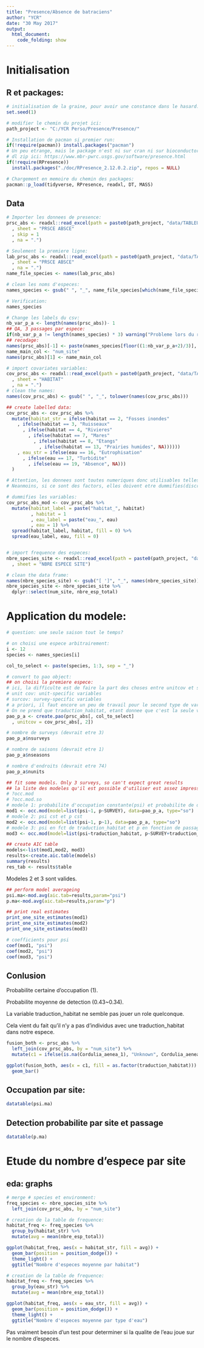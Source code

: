 ```yaml
---
title: "Presence/Absence de batraciens"
author: "YCR"
date: "30 May 2017"
output:
  html_document:
    code_folding: show
---
```


# Initialisation

## R et packages:

```r

# initialisation de la graine, pour avoir une constance dans le hasard:
set.seed(1)

# modifier le chemin du projet ici:
path_project <- "C:/YCR Perso/Presence/Presence/"

# Installation de pacman si premier run:
if(!require(pacman)) install.packages("pacman")
# Un peu etrange, mais le package n'est ni sur cran ni sur bioconductor:
# dl zip ici: https://www.mbr-pwrc.usgs.gov/software/presence.html
if(!require(RPresence))
  install.packages("./doc/RPresence_2.12.0.2.zip", repos = NULL)

# Chargement en memoire du chemin des packages:
pacman::p_load(tidyverse, RPresence, readxl, DT, MASS)

```

## Data

```r

# Importer les donnees de presence:
prsc_abs <- readxl::read_excel(path = paste0(path_project, "data/TABLEUR_MP.xlsx")
  , sheet = "PRSCE ABSCE"
  , skip = 1
  , na = ".")

# Seulement la premiere ligne:
lab_prsc_abs <- readxl::read_excel(path = paste0(path_project, "data/TABLEUR_MP.xlsx")
  , sheet = "PRSCE ABSCE"
  , na = ".")
name_file_species <- names(lab_prsc_abs)

# clean les noms d'especes:
names_species <- gsub(" ", "_", name_file_species[which(name_file_species != ".")])

# Verification:
names_species

# Change les labels du csv:
nb_var_p_a <- length(names(prsc_abs))- 1
## QA, 3 passages par espece:
if(nb_var_p_a != length(names_species) * 3) warning("Probleme lors du recodage des noms de variables")
## recodage:
names(prsc_abs)[-1] <- paste(names_species[floor((1:nb_var_p_a+2)/3)], 1:3, sep = "_")
name_main_col <- "num_site"
names(prsc_abs)[1] <- name_main_col

# import covariates variables:
cov_prsc_abs <- readxl::read_excel(path = paste0(path_project, "data/TABLEUR_MP.xlsx")
  , sheet = "HABITAT"
  , na = ".")
# clean the names:
names(cov_prsc_abs) <- gsub(" ", "_", tolower(names(cov_prsc_abs)))

## create labelled data:
cov_prsc_abs <- cov_prsc_abs %>%
  mutate(habitat_str = ifelse(habitat == 2, "Fosses inondes"
    , ifelse(habitat == 3, "Ruisseaux"
      , ifelse(habitat == 4, "Rivieres"
        , ifelse(habitat == 7, "Mares"
          , ifelse(habitat == 8, "Etangs"
            , ifelse(habitat == 13, "Prairies humides", NA))))))
    , eau_str = ifelse(eau == 16, "Eutrophisation"
      , ifelse(eau == 17, "Turbidite"
        , ifelse(eau == 19, "Absence", NA)))
  )

# Attention, les donnees sont toutes numeriques donc utilisables telles quelles.
# Neanmoins, si ce sont des factors, elles doivent etre dummifies(discretisees) pour pouvoir servir dans le modele.

# dummifies les variables:
cov_prsc_abs_mod <- cov_prsc_abs %>%
  mutate(habitat_label = paste("habitat_", habitat)
         , habitat = 1
         , eau_label = paste("eau_", eau)
         , eau = 1) %>%
  spread(habitat_label, habitat, fill = 0) %>% 
  spread(eau_label, eau, fill = 0)


# import frequence des especes:
nbre_species_site <- readxl::read_excel(path = paste0(path_project, "data/TABLEUR_MP.xlsx")
  , sheet = "NBRE ESPECE SITE")

# clean the data frame:
names(nbre_species_site) <- gsub("[ ']", "_", names(nbre_species_site))
nbre_species_site <- nbre_species_site %>%
  dplyr::select(num_site, nbre_esp_total)

```

# Application du modele:

```r

# question: une seule saison tout le temps?

# on choisi une espece arbitrairement:
i <- 12
species <- names_species[i]

col_to_select <- paste(species, 1:3, sep = "_")

# convert to pao object:
## on choisi la premiere espece:
# ici, la difficulte est de faire la part des choses entre unitcov et surcov:
# unit cov: unit-specific variables
# surcov: survey-specific variables
# a priori, il faut encore un peu de travail pour le second type de variable, pe a partir de l'onglet total du fichier 
# On ne prend que traduction_habitat, etant donnee que c'est la seule variable dummifie:
pao_p_a <- create.pao(prsc_abs[, col_to_select]
  , unitcov = cov_prsc_abs[, 2])

# nombre de surveys (devrait etre 3)
pao_p_a$nsurveys

# nombre de saisons (devrait etre 1)
pao_p_a$nseasons

# nombre d'endroits (devrait etre 74)
pao_p_a$nunits

## fit some models. Only 3 surveys, so can't expect great results
## la liste des modeles qu'il est possible d'utiliser est assez impressionnante, voir l'aide
# ?occ.mod
# ?occ.mod.so
# modele 1: probabilite d'occupation constante(psi) et probabilite de detection sur un passage (p)
mod1 <- occ.mod(model=list(psi~1, p~SURVEY), data=pao_p_a, type="so")
# modele 2: psi cst et p cst
mod2 <- occ.mod(model=list(psi~1, p~1), data=pao_p_a, type="so")
# modele 3: psi en fct de traduction_habitat et p en fonction de passage et traduction_habitat
mod3 <- occ.mod(model=list(psi~traduction_habitat, p~SURVEY+traduction_habitat), data=pao_p_a, type="so")

## create AIC table
models<-list(mod1,mod2, mod3)
results<-create.aic.table(models)
summary(results)
res_tab <- results$table
```

Modeles 2 et 3 sont valides.

```r

## perform model averageing
psi.ma<-mod.avg(aic.tab=results,param="psi")
p.ma<-mod.avg(aic.tab=results,param="p")

## print real estimates
print_one_site_estimates(mod1)
print_one_site_estimates(mod2)
print_one_site_estimates(mod3)

# coefficients pour psi
coef(mod1, "psi")
coef(mod2, "psi")
coef(mod3, "psi")

```

## Conlusion

Probabilite certaine d'occupation (1).

Probabilite moyenne de detection (0.43~0.34).

La variable traduction_habitat ne semble pas jouer un role quelconque. 

Cela vient du fait qu'il n'y a pas d'individus avec une traduction_habitat dans notre espece.

```r

fusion_both <- prsc_abs %>%
  left_join(cov_prsc_abs, by = "num_site") %>% 
  mutate(c1 = ifelse(is.na(Cordulia_aenea_1), "Unknown", Cordulia_aenea_1))

ggplot(fusion_both, aes(x = c1, fill = as.factor(traduction_habitat))) +
  geom_bar()

```

## Occupation par site:

```r

datatable(psi.ma)

```

## Detection probabilite par site et passage

```r

datatable(p.ma)

```


# Etude du nombre d'espece par site

## eda: graphs

```r
# merge # species et environment:
freq_species <- nbre_species_site %>%
  left_join(cov_prsc_abs, by = "num_site")

```

```r
# creation de la table de frequence:
habitat_freq <- freq_species %>%
  group_by(habitat_str) %>%
  mutate(avg = mean(nbre_esp_total))

ggplot(habitat_freq, aes(x = habitat_str, fill = avg)) +
  geom_bar(position = position_dodge()) +
  theme_light() +
  ggtitle("Nombre d'especes moyenne par habitat")

```


```r
# creation de la table de frequence:
habitat_freq <- freq_species %>%
  group_by(eau_str) %>%
  mutate(avg = mean(nbre_esp_total))

ggplot(habitat_freq, aes(x = eau_str, fill = avg)) +
  geom_bar(position = position_dodge()) +
  theme_light() +
  ggtitle("Nombre d'especes moyenne par type d'eau")

```

Pas vraiment besoin d'un test pour determiner si la qualite de l'eau joue sur le nombre d'especes.

